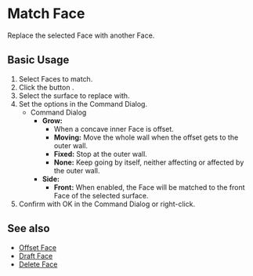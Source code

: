 
# Match Face

<Reference shortcut="" command="Match Face" button="Right of Command Bar"  buttonIcon="button-match-face"/>

Replace the selected Face with another Face.

## Basic Usage

1. Select Faces to match.
2. Click the button <ButtonIcon type="button-match-face" />.
3. Select the surface to replace with.
4. Set the options in the Command Dialog.
    - <Kst>Command Dialog</Kst>
        - **Grow:**
            - When a concave inner Face is offset.
            - **Moving:** Move the whole wall when the offset gets to the outer wall.
            - **Fixed:** Stop at the outer wall.
            - **None:** Keep going by itself, neither affecting or affected by the outer wall.
        - **Side:** 
            - **Front:** When enabled, the Face will be matched to the front Face of the selected surface.
5. Confirm with OK in the Command Dialog or right-click.

<VideoPlayer fileName="match-face"/>

## See also
- [Offset Face](offset-face)
- [Draft Face](draft-face)
- [Delete Face](delete-face)